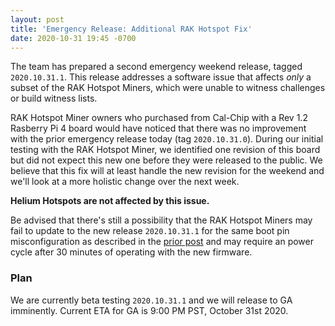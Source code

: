 ```yaml
---
layout: post
title: 'Emergency Release: Additional RAK Hotspot Fix'
date: 2020-10-31 19:45 -0700
---
```


The team has prepared a second emergency weekend release, tagged `2020.10.31.1`. This release
addresses a software issue that affects _only_ a subset of the RAK Hotspot Miners, which were unable
to witness challenges or build witness lists.

<!--truncate-->

RAK Hotspot Miner owners who purchased from Cal-Chip with a Rev 1.2 Rasberry Pi 4 board would have
noticed that there was no improvement with the prior emergency release today (tag `2020.10.31.0`).
During our initial testing with the RAK Hotspot Miner, we identified one revision of this board but
did not expect this new one before they were released to the public. We believe that this fix will
at least handle the new revision for the weekend and we'll look at a more holistic change over the
next week.

**Helium Hotspots are not affected by this issue.**

Be advised that there's still a possibility that the RAK Hotspot Miners may fail to update to the
new release `2020.10.31.1` for the same boot pin misconfiguration as described in the
[prior post](https://engineering.helium.com/2020/10/31/emergency-release-rak-hotspot-fix.html) and
may require an power cycle after 30 minutes of operating with the new firmware.

### Plan

We are currently beta testing `2020.10.31.1` and we will release to GA imminently. Current ETA for
GA is 9:00 PM PST, October 31st 2020.
